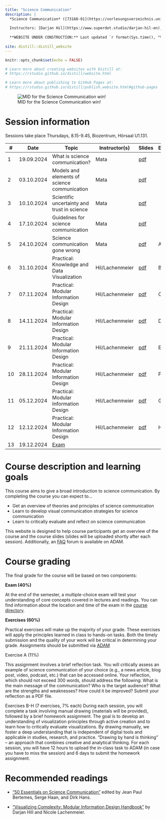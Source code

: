 ```yaml
---
title: "Science Communication"
description: |
  *Science Communication* ([73168-01](https://vorlesungsverzeichnis.unibas.ch/de/home?id=287275)), FS24, University of Basel
  
  Instructors: [Darjan Hil](https://www.superdot.studio/darjan-hil-en), [Nicole Lachenmeier](https://www.superdot.studio/nicole-lachenmeier-de), and [Rui Mata](https://psychologie.unibas.ch/de/personen/rui-mata/about-me/)
  
  **WEBSITE UNDER CONSTRUCTION:** Last updated `r format(Sys.time(), "%a %b %d %X %Y")`
  
site: distill::distill_website
---
```


```r
knitr::opts_chunk$set(echo = FALSE)

# Learn more about creating websites with Distill at:
# https://rstudio.github.io/distill/website.html

# Learn more about publishing to GitHub Pages at:
# https://rstudio.github.io/distill/publish_website.html#github-pages

```

![MID for the Science Communication win!](photos/mid.jpg)

# Session information

Sessions take place Thursdays, 8.15-9.45, Biozentrum, Hörsaal U1.131. 

::: l-body
| # | Date     | Topic                         | Instructor(s) | Slides | Exercise |
|---| ---------|-------------------------------|--------| --------| --------|
| 1 | 19.09.2024 | What is science communication? | Mata | [pdf](presentations/SCICOM_session1.pdf)| |
| 2 | 03.10.2024 | Models and elements of science communication | Mata | [pdf]()| |
| 3 | 10.10.2024 | Scientific uncertainty and trust in science | Mata | [pdf]()| |
| 4 | 17.10.2024 | Guidelines for science communication | Mata | [pdf]()| |
| 5 | 24.10.2024 | Science communication gone wrong | Mata | [pdf]()| A |
| 6 | 31.10.2024 | Practical: Knowledge and Data Visualization | Hil/Lachenmeier | [pdf]()| B |
| 7 | 07.11.2024 | Practical: Modular Information Design | Hil/Lachenmeier | [pdf]()| C |
| 8 | 14.11.2024 | Practical: Modular Information Design | Hil/Lachenmeier | [pdf]()| D |
| 9 | 21.11.2024 | Practical: Modular Information Design | Hil/Lachenmeier | [pdf]()| E |
|10 | 28.11.2024 | Practical: Modular Information Design | Hil/Lachenmeier | [pdf]()| F |
|11 | 05.12.2024 | Practical: Modular Information Design | Hil/Lachenmeier | [pdf]()| G |
|12 | 12.12.2024 | Practical: Modular Information Design | Hil/Lachenmeier | [pdf]()| H |
|13 | 19.12.2024 | [Exam](exam.html) | |
:::

# Course description and learning goals

This course aims to give a broad introduction to science communication. By completing the course you can expect to... 

- Get an overview of theories and principles of science communication
- Learn to develop visual communication strategies for science communication
- Learn to critically evaluate and reflect on science communication

This website is designed to help course participants get an overview of the course and the course slides (slides will be uploaded shortly after each session). Additionally, an [FAQ](https://adam.unibas.ch/goto_adam_crs_1787425.html) forum is available on ADAM.  

# Course grading

The final grade for the course will be based on two components:

**Exam (40%)**

At the end of the semester, a multiple-choice exam will test your understanding of core concepts covered in lectures and readings. You can find information about the location and time of the exam in the [course directory](https://vorlesungsverzeichnis.unibas.ch/de/home?id=287275).

**Exercises (60%)**

Practical exercises will make up the majority of your grade. These exercises will apply the principles learned in class to hands-on tasks. Both the timely submission and the quality of your work will be critical in determining your grade. Assignments should be submitted via [ADAM](https://adam.unibas.ch/goto_adam_crs_1787425.html)

Exercise A (11%)

This assignment involves a brief reflection task. You will critically assess an example of science communication of your choice (e.g., a news article, blog post, video, podcast, etc.) that can be accessed online. Your reflection, which should not exceed 300 words, should address the following:
What is the main message of the communication?
Who is the target audience?
What are the strengths and weaknesses?
How could it be improved?
Submit your reflection as a PDF file.

Exercises B-H (7 exercises, 7% each)
During each session, you will complete a task involving manual drawing (materials will be provided), followed by a brief homework assignment. The goal is to develop an understanding of visualization principles through active creation and to learn how to critically evaluate visualizations. By drawing manually, we foster a deep understanding that is independent of digital tools and applicable in studies, research, and practice. "Drawing by hand is thinking" – an approach that combines creative and analytical thinking. For each session, you will have 12 hours to upload the in-class task to ADAM (in case you have to miss the session) and 6 days to submit the homework assignment.



# Recommended readings

- ["50 Essentials on Science Communication"](https://www.degruyter.com/document/doi/10.1515/9783110763577/html) edited by  Jean Paul Bertemes, Serge Haan, and Dirk Hans.

- ["Visualizing Complexity: Modular Information Design Handbook"](https://www.degruyter.com/document/doi/10.1515/9783035625066/html) by Darjan Hill and Nicole Lachenmeier.  
